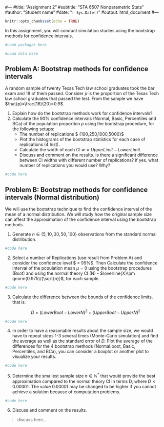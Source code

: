 #---
#title: "Assignment 2"
#subtitle: "STA 6507 Nonparametric Stats "
#author: "Student name"
#date: "`r Sys.Date()`"
#output: html_document
#---

```r
knitr::opts_chunk$set(echo = TRUE)
```


In this assignment, you will conduct simulation studies using the bootstrap methods for confidence intervals.
 
 

```r
#Load packages here

#Load data here


```


## Problem A: Bootstrap methods for confidence intervals


A random sample of twenty Texas Tech law school graduates took the bar exam and 18 of them passed.  Consider $p$ is the proportion of the Texas Tech law school graduates that passed the test. From the sample we have $\hat{p}=\frac{18}{20}=0.9$.


1. Explain how do the bootstrap methods work for confidence intervals?
2. Calculate the $90\%$ confidence intervals (Normal, Basic, Percentiles and BCa) of the population proportion $p$ using the bootstrap procedure, for the following setups:
    - The number of replications $ \in \{100,250,1000,5000\}$
    - Plot the histograms of the bootstrap statistics for each case of replications (4 hist).
    - Calculate the width of each CI $w=UpperLimit - LowerLimit$.
    - Discuss and comment on the results. Is there a significant difference between CI widths with different number of replications? if yes, what number of replications you would use? Why?

```r
#code here
```

## Problem B: Bootstrap methods for confidence intervals (Normal distribution)


We will use the bootstrap technique to find the confidence interval of the mean of a normal distribution. We will study how the original sample size can affect the approximation of the confidence interval using the bootstrap methods.

1. Generate $n\in \{ 5,10,30, 50, 100\}$ observations from the standard normal distribution. 

```r
#code here
```

2. Select a number of Replications (use result from Problem A) and consider the confidence level  $ = 95\%$. Then Calculate the confidence interval of the population mean $\mu=0$ using the bootstrap procedures (Boot) and using the normal theory CI (N) - $\overline{X}\pm qnorm(0.975)/{\sqrt{n}}$, for each sample.

```r
#code here
```

3. Calculate the difference between the bounds of the confidence limits, that is: 

   $$ D=(LowerBoot-LowerN)^2 + (UpperBoot-UpperN)^2 $$

```r
#code here
```

4. In order to have a reasonable results about the sample size, we would have to repeat steps 1-3 several times (Monte-Carlo simulation) and find the average as well as the standard error of $D$. Plot the average of the differences for the 4 bootstrap methods (Normal.boot, Basic, Percentiles, and BCa), you can consider a boxplot or another plot to visualize your results.

```r
#code here
```

5. Determine the smallest sample size $n \in \mathbb{N}^*$ that would provide the best approximation compared to the normal theory CI in terms D, where $D < 0.00001$. The value $0.00001$ may be changed to be higher if you cannot achieve a solution because of computation problems.

```r
#code here
```
6. Discuss and comment on the results.

> discuss here...
